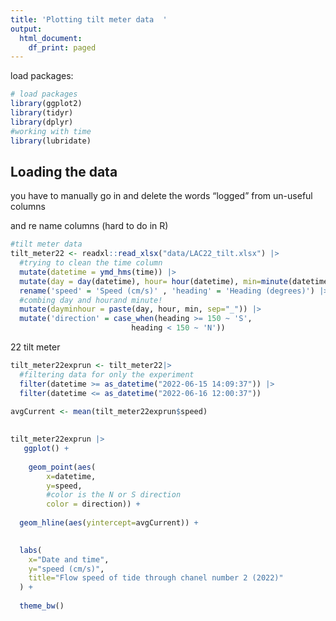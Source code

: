 ---
title: 'Plotting tilt meter data  '
output:
  html_document:
    df_print: paged
---

load packages:

```{r}
# load packages
library(ggplot2)
library(tidyr)
library(dplyr)
#working with time 
library(lubridate)

```


## Loading the data

you have to manually go in and delete the words "logged" from un-useful columns

and re name columns (hard to do in R)



```{r}
#tilt meter data 
tilt_meter22 <- readxl::read_xlsx("data/LAC22_tilt.xlsx") |> 
  #trying to clean the time column 
  mutate(datetime = ymd_hms(time)) |>
  mutate(day = day(datetime), hour= hour(datetime), min=minute(datetime)) |>
  rename('speed' = 'Speed (cm/s)' , 'heading' = 'Heading (degrees)') |>
  #combing day and hourand minute!
  mutate(dayminhour = paste(day, hour, min, sep="_")) |>
  mutate('direction' = case_when(heading >= 150 ~ 'S',
                           heading < 150 ~ 'N'))

```



22 tilt meter
```{r}

  
tilt_meter22exprun <- tilt_meter22|>
  #filtering data for only the experiment 
  filter(datetime >= as_datetime("2022-06-15 14:09:37")) |>
  filter(datetime <= as_datetime("2022-06-16 12:00:37")) 
  
avgCurrent <- mean(tilt_meter22exprun$speed) 

  
tilt_meter22exprun |>
   ggplot() +
  
    geom_point(aes(
        x=datetime,
        y=speed,
        #color is the N or S direction 
        color = direction)) +
  
  geom_hline(aes(yintercept=avgCurrent)) +

  
  labs(
    x="Date and time",
    y="speed (cm/s)",
    title="Flow speed of tide through chanel number 2 (2022)"
  ) + 
  
  theme_bw()

```

